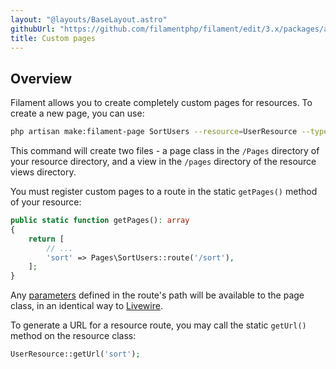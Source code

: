 ```yaml
---
layout: "@layouts/BaseLayout.astro"
githubUrl: "https://github.com/filamentphp/filament/edit/3.x/packages/app/docs/03-resources/10-custom-pages.md"
title: Custom pages
---
```


## Overview

Filament allows you to create completely custom pages for resources. To create a new page, you can use:

```bash
php artisan make:filament-page SortUsers --resource=UserResource --type=custom
```

This command will create two files - a page class in the `/Pages` directory of your resource directory, and a view in the `/pages` directory of the resource views directory.

You must register custom pages to a route in the static `getPages()` method of your resource:

```php
public static function getPages(): array
{
    return [
        // ...
        'sort' => Pages\SortUsers::route('/sort'),
    ];
}
```

Any [parameters](https://laravel.com/docs/routing#route-parameters) defined in the route's path will be available to the page class, in an identical way to [Livewire](https://laravel-livewire.com/docs/rendering-components#route-params).

To generate a URL for a resource route, you may call the static `getUrl()` method on the resource class:

```php
UserResource::getUrl('sort');
```

